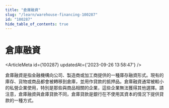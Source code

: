 ```yaml
---
title: "倉庫融資"
slug: "/learn/warehouse-financing-100287"
id: "100287"
hide_table_of_contents: true
---
```



# 倉庫融資

<ArticleMeta id={100287} updatedAt={'2023-09-26 13:58:47'} />
<div className='border-solid border-b border-t-0 my-4 border-[var(--ifm-color-gray-300)]' />

倉庫融資是指金融機構向公司、製造商或加工商提供的一種庫存融資形式。現有的庫存、貨物或商品都會被轉移到倉庫，並用作貸款的抵押品。倉庫融資通常被較小的私營企業使用，特別是那些與商品相關的企業，這些企業無法獲得其他選擇。請注意，倉庫融資與倉庫貸款不同，倉庫貸款是銀行在不使用其資本的情況下提供貸款的一種方式。

